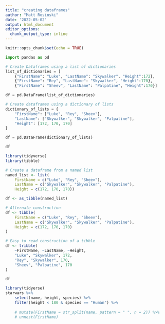 ---
title: "creating dataframes"
author: "Matt Rosinski"
date: '2022-05-02'
output: html_document
editor_options: 
  chunk_output_type: inline
---

```{r setup, include=FALSE}
knitr::opts_chunk$set(echo = TRUE)
```

```{python}
import pandas as pd

# Create Dataframes using a list of dictionaries
list_of_dictionaries = [
    {"FirstName": "Luke", "LastName": "Skywalker", "Height":172},
    {"FirstName": "Rey", "LastName": "Skywalker", "Height":170},
    {"FirstName": "Sheev", "LastName": "Palpatine", "Height":170}]

df = pd.DataFrame(list_of_dictionaries)

# Create dataframes using a dictionary of lists
dictionary_of_lists = {
    "FirstName": ["Luke", "Rey", "Sheev"],
    "LastName": ["Skywalker", "Skywalker", "Palpatine"],
    "Height": [172, 170, 170]
}

df = pd.DataFrame(dictionary_of_lists)

df
```

```{r}
library(tidyverse)
library(tibble)

# Create a dataframe from a named list
named_list <- list(
    FirstName = c("Luke", "Rey", "Sheev"),
    LastName = c("Skywalker", "Skywalker", "Palpatine"),
    Height = c(172, 170, 170))

df <- as_tibble(named_list)

# Alternate construction
df <- tibble(
    FirstName = c("Luke", "Rey", "Sheev"),
    LastName = c("Skywalker", "Skywalker", "Palpatine"),
    Height = c(172, 170, 170)
)

# Easy to read construction of a tibble
df <- tribble(
    ~FirstName, ~LastName, ~Height,
    "Luke", "Skywalker", 172,
    "Rey", "Skywalker", 170,
    "Sheev", "Palpatine", 170
)

df
```

```{r}
library(tidyerse)
starwars %>% 
    select(name, height, species) %>%
    filter(height < 180 & species == "Human") %>%
    
    # mutate(FirstName = str_split(name, pattern = " ", n = 2)) %>% 
    # unnest(FirstName)
```

